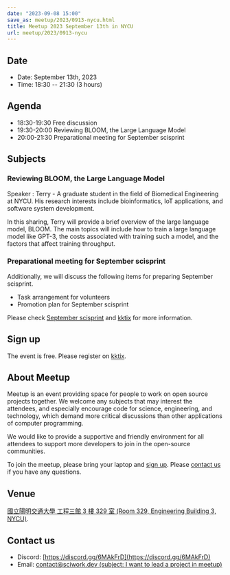 ```yaml
---
date: "2023-09-08 15:00"
save_as: meetup/2023/0913-nycu.html
title: Meetup 2023 September 13th in NYCU
url: meetup/2023/0913-nycu
---
```


## Date

- Date: September 13th, 2023
- Time: 18:30 \-- 21:30 (3 hours)

## Agenda

- 18:30-19:30 Free discussion
- 19:30-20:00 Reviewing BLOOM, the Large Language Model
- 20:00-21:30 Preparational meeting for September scisprint

## Subjects

### Reviewing BLOOM, the Large Language Model

Speaker : Terry - A graduate student in the field of Biomedical
Engineering at NYCU. His research interests include bioinformatics, IoT
applications, and software system development.

In this sharing, Terry will provide a brief overview of the large
language model, BLOOM. The main topics will include how to train a large
language model like GPT-3, the costs associated with training such a
model, and the factors that affect training throughput.

### Preparational meeting for September scisprint

Additionally, we will discuss the following items for preparing
September scisprint.

- Task arrangement for volunteers
- Promotion plan for September scisprint

Please check [September
scisprint](https://sciwork.dev/sprint/2023/09-hsinchu) and
[kktix](https://sciwork.kktix.cc/events/scisprint-202309-hsinchu) for
more information.

## Sign up

The event is free. Please register on
[kktix](https://sciwork.kktix.cc/events/meetup-20230913).

## About Meetup

Meetup is an event providing space for people to work on open source
projects together. We welcome any subjects that may interest the
attendees, and especially encourage code for science, engineering, and
technology, which demand more critical discussions than other
applications of computer programming.

We would like to provide a supportive and friendly environment for all
attendees to support more developers to join in the open-source
communities.

To join the meetup, please bring your laptop and [sign up](#sign-up).
Please [contact us](#contact-us) if you have any questions.

## Venue

[國立陽明交通大學 工程三館 3 樓 329 室 (Room 329, Engineering Building
3, NYCU)](https://goo.gl/maps/TgDYwohB3CBmQgww9).

<Map src="https://www.google.com/maps/embed?pb=!1m18!1m12!1m3!1d905.5596639949631!2d120.99673777209487!3d24.787280157478236!2m3!1f0!2f0!3f0!3m2!1i1024!2i768!4f13.1!3m3!1m2!1s0x3468360f96adabd7%3A0xedfd1ba0fa6c6bf7!2z5ZyL56uL6Zm95piO5Lqk6YCa5aSn5a24IOW3peeoi-S4iemkqA!5e0!3m2!1szh-TW!2stw!4v1678519228058!5m2!1szh-TW!2stw" />

## Contact us

- Discord: [https://discord.gg/6MAkFrD](https://discord.gg/6MAkFrD)
- Email: [contact@sciwork.dev (subject: I want to lead a project in
  meetup)](mailto:contact@sciwork.dev?subject=[sciwork]%20I%20want%20to%20lead%20a%20project%20in%20scisprint)
